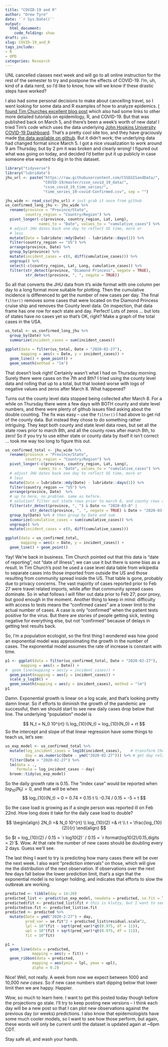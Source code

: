 ```yaml
---
title: "COVID-19 and R"
author: "Drew Tyre"
date: '`r Sys.Date()`'
output: 
  html_document:
    code_folding: show
draft: yes
slug: COVID-19_and_R
tags_include:
- R
- OPD
categories: Research
---
```


UNL cancelled classes next week and will go to all online instruction for
the rest of the semester to try and postpone the effects of COVID-19. I'm,
uh, kind of a data nerd, so I'd like to know, how will we know if these 
drastic steps have worked? 

I also had some personal decisions to make about cancelling travel, so I went
looking for some data and R examples of how to analyze epidemics. [I found Tim 
Churches excellent blog post](https://rviews.rstudio.com/2020/03/05/covid-19-epidemiology-with-r/)
which also had some links to other more detailed tutorials on epidemilogy, R, 
and COVID-19. But that was published back on March 5, and there's been a week's 
worth of new data! I tried Tim's code which uses the data underlying 
[John Hopkins University COVID-19 Dashboard](https://systems.jhu.edu/). 
That's a pretty cool site too, and they have graciously made [the data available
on github](https://github.com/CSSEGISandData/COVID-19). But it didn't work; 
the underlying data had changed format since March 5. I got a nice visualization
to work around 9 am Thursday, but by 2 pm it was broken and clearly wrong! 
I figured out what was going on today, and decided I'd better put it up
publicly in case someone else wanted to dig in to this dataset.

```r
library("tidyverse")
library("lubridate")
jhu_url <- paste("https://raw.githubusercontent.com/CSSEGISandData/", 
                 "COVID-19/master/csse_covid_19_data/", 
                 "csse_covid_19_time_series/", 
                 "time_series_19-covid-Confirmed.csv", sep = "")

jhu_wide <- read_csv(jhu_url) # just grab it once from github
us_confirmed_long_jhu <- jhu_wide %>% 
  rename(province = "Province/State", 
         country_region = "Country/Region") %>% 
  pivot_longer(-c(province, country_region, Lat, Long), 
               names_to = "Date", values_to = "cumulative_cases") %>% 
  # adjust JHU dates back one day to reflect US time, more or
  # less
  mutate(Date = lubridate::mdy(Date) - lubridate::days(1)) %>% 
  filter(country_region == "US") %>% 
  arrange(province, Date) %>% 
  group_by(province) %>% 
  mutate(incident_cases = c(0, diff(cumulative_cases))) %>% 
  ungroup() %>% 
  select(-c(country_region, Lat, Long, cumulative_cases)) %>% 
  filter(str_detect(province, "Diamond Princess", negate = TRUE),
         str_detect(province, ", ", negate = TRUE))
```

So all that converts the JHU data from it's wide format with one column per day
to a long format more suitable for plotting. Then the cumulative incidence is
differenced to get the number of new cases per day. The final `filter()` 
removes some cases that were located on the Diamond Princess cruise ship and
removes the County level data. On inspection, that data frame has one row for
each state and day. Perfect! Lots of zeros ... but lots of states have no cases 
yet so that's OK, right? Make a graph of the total cases in the USA. 

```r
us_total <- us_confirmed_long_jhu %>% 
  group_by(Date) %>% 
  summarize(incident_cases = sum(incident_cases))

ggplot(data = filter(us_total, Date > "2020-02-27"),
       mapping = aes(x = Date, y = incident_cases)) + 
  geom_line() + geom_point() +
  geom_smooth(method = "lm")
```

That doesn't look right! Certainly wasn't what I had on Thursday morning. Surely
there were cases on the 7th and 8th? I tried
using the county level data and rolling that up to a total, but that looked worse
with logs of negative values and zeros after March 8. What happened?

Turns out the county level data stopped being collected after March 8. For a while
on Thursday there were a few days with BOTH county and state level numbers, and
there were plenty of github issues filed asking about the double counting. The
fix was easy -- use the `filter()` I had above to get rid of the county data. But 
instead they chose to do something rather intriguing. They kept both county and 
state level data rows, but set all the state rows prior to march 8th, and all the
county rows after march 8th, to zero! So if you try to use either state or county
data by itself it isn't correct ... took me way too long to figure this out.

```r
us_confirmed_total <- jhu_wide %>% 
  rename(province = "Province/State", 
         country_region = "Country/Region") %>% 
  pivot_longer(-c(province, country_region, Lat, Long), 
               names_to = "Date", values_to = "cumulative_cases") %>% 
  # adjust JHU dates back one day to reflect US time, more or
  # less
  mutate(Date = lubridate::mdy(Date) - lubridate::days(1)) %>% 
  filter(country_region == "US") %>% 
  arrange(province, Date)  %>% 
  # up to here, no problem. same as before.
  # solution? filter out state rows prior to march 8, and county rows after that. 
  filter(str_detect(province, ", ") & Date <= "2020-03-8" |
           str_detect(province, ", ", negate = TRUE) & Date > "2020-03-8") %>% 
  group_by(Date) %>% # then group by Date and sum
  summarize(cumulative_cases = sum(cumulative_cases)) %>% 
  ungroup() %>% 
  mutate(incident_cases = c(0, diff(cumulative_cases)))

ggplot(data = us_confirmed_total,
       mapping = aes(x = Date, y = incident_cases)) + 
  geom_line() + geom_point()
```

Yay! We're back in business. Tim Church pointed out that this data is "date of reporting", 
not "date of illness"; we can use it but there is some bias as a result. 
In Tim Church's post he used a case level data table from
wikipedia to separate cases into those imported from outside the US and those resulting
from community spread inside the US. That table is gone, probably due
to privacy concerns. The vast majority of cases reported prior to Feb 27 were travel
related imports, while after that community spread cases dominate. So in what
follows I will filter out data prior to Feb 27; poor proxy, but good enough
in the moment. Another thing to keep in mind: difficulty with access to tests
means the "confirmed cases" are a lower limit to the actual number of cases. A
case is only "confirmed" when the patient tests positive for the virus. But there
are stories of people getting sick, testing negative for everything else, but
not "confirmed" because of delays in getting test results back. 

So, I'm a population ecologist, so the first thing I wondered was how good an
exponential model was approximating the growth in the number of cases. The exponential
model assumes the rate of increase is constant with time.

```r
p1 <- ggplot(data = filter(us_confirmed_total, Date > "2020-02-27"),
       mapping = aes(x = Date)) + 
#  geom_line(mapping = aes(y = incident_cases)) + 
  geom_point(mapping = aes(y = incident_cases)) + 
  scale_y_log10() + 
  geom_smooth(mapping = aes(y = incident_cases), method = "lm")
p1
```

Damn. Exponential growth is linear on a log scale, and that's looking pretty damn
linear. So if efforts to diminish the growth of the pandemic are successful, 
then we should start to see new daily cases drop below that line. The underlying
"population" model is

$$
N_t = N_0 10^{rt} \\
log_{10}(N_t) = log_{10}(N_0) + rt
$$
So the intercept and slope of that linear regression have some things to teach us, let's see:

```r
us_exp_model <- us_confirmed_total %>% 
  mutate(log_incident_cases = log10(incident_cases),    # transform the data
         day = as.numeric(Date - ymd("2020-02-27"))) %>% # get day relative to Feb 27
  filter(Date > "2020-02-27") %>% 
  lm(data = .,
     formula = log_incident_cases ~ day) 
  broom::tidy(us_exp_model)
```

So the daily growth rate is 0.15. The "index case" would be reported when $log_{10}(N_t) = 0$, and
that will be when 
$$
log_{10}(N_t) = 0 = 0.74 + 0.15 t \\
-0.74 / 0.15 = -5 = t
$$

So the case load is growing as if a single person was reported ill on Feb 22nd. How long does it take 
for the daily case load to double?

$$
\begin{align}
2N_0 =& N_0 10^{rt} \\  
log_{10}(2) =& rt \\
t = \frac{log_{10}(2)}{r}
\end{align}
$$

So $t = log_{10}(2) / 0.15 =  `r log10(2)` / 0.15 = `r format(log10(2)/0.15,digits = 2)`$. Wow. 
At that rate the number of new cases should be doubling every 2 days. Guess we'll see. 

The last thing I want to try is predicting how many cases there will be over the next week. 
I also want "prediction intervals" on those, which will give me the distribution of the next
observation. If observations over the next few days fall below the lower prediction limit, that's
a sign that the exponential model is no longer holding, and indicates that efforts to slow
the outbreak are working. 

```r
predicted <- tibble(day = 14:20)
predicted_list <- predict(us_exp_model, newdata = predicted, se.fit = TRUE)
predicted$fit <- predicted_list$fit # this is klutzy, but I want to see the answer! 
predicted$se.fit <- predicted_list$se.fit
predicted <- predicted %>% 
  mutate(Date = ymd("2020-2-27") + day,
         pred_var = se.fit^2 + predicted_list$residual.scale^2,
         lpl = 10^(fit - sqrt(pred_var)*qt(0.975, df = 11)),
         upl = 10^(fit + sqrt(pred_var)*qt(0.975, df = 11)),
         fit = 10^fit)

p1 + 
  geom_line(data = predicted,
            mapping = aes(y = fit)) +
  geom_ribbon(data = predicted,
            mapping = aes(ymin = lpl, ymax = upl),
            alpha = 0.2)
```

Nice! Well, not really. A week from now we expect between 1000 and 10,000 *new cases*. 
So if new case numbers start dipping below that lower limit then we
are happy. Happier. 

Wow, so much to learn here. I want to get this posted today though before the projections go stale. 
I'll try to keep posting new versions -- I think each day will be a new post so that I can
plot new observations against the previous day (or weeks) predictions. I also know
that epidemiologists have some much cooler models, so I want to see how those perform,
but again, these words will only be current until the dataset is updated again at ~6pm CDT. 

Stay safe all, and wash your hands. 